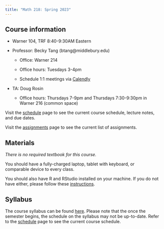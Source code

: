 ```yaml
---
title: "Math 218: Spring 2023"
---
```


## Course information

-   Warner 104, TRF 8:40-9:30AM Eastern

-   Professor: Becky Tang (btang\@middlebury.edu)

    -   Office: Warner 214

    -   Office hours: Tuesdays 3-4pm

    -   Schedule 1:1 meetings via [Calendly](https://calendly.com/beckytang/meet-with-becky?month=2023-02)

-   TA: Doug Rosin

    -   Office hours: Thursdays 7-9pm and Thursdays 7:30-9:30pm in Warner 216 (common space)

Visit the [schedule](schedule.qmd) page to see the current course schedule, lecture notes, and due dates.

Visit the [assignments](assignments.qmd) page to see the current list of assignments.

## Materials

*There is no required textbook for this course.*

You should have a fully-charged laptop, tablet with keyboard, or comparable device to every class.

You should also have R and RStudio installed on your machine. If you do not have either, please follow these [instructions](files/R-installation.pdf).

## Syllabus

The course syllabus can be found [here](files/syllabus_S23.pdf). Please note that the once the semester begins, the schedule on the syllabus may not be up-to-date. Refer to the [schedule](schedule.qmd) page to see the current course schedule.
